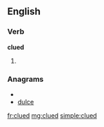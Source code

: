 ==English==
===Verb===
'''clued'''
# {{past of|[[clue]]}}

===Anagrams===
* {{alphagram|cdelu}}
* [[dulce#English|dulce]]

[[fr:clued]]
[[mg:clued]]
[[simple:clued]]